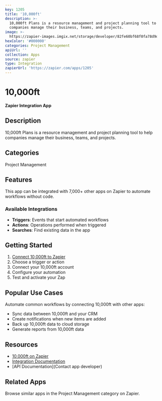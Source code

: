 ```yaml
---
key: 1205
title: '10,000ft'
description: >-
  10,000ft Plans is a resource management and project planning tool to help
  companies manage their business, teams, and projects.
image: >-
  https://zapier-images.imgix.net/storage/developer/82fe60bf68f0fa78d9d7a2fdb37328b9_2.png?auto=format%2Ccompress&ixlib=python-3.0.0&q=50
hexColor: '#000000'
categories: Project Management
apiUrl: ''
collection: Apps
source: zapier
type: Integration
zapierUrl: 'https://zapier.com/apps/1205'
---
```

# 10,000ft

**Zapier Integration App**

## Description

10,000ft Plans is a resource management and project planning tool to help companies manage their business, teams, and projects.

## Categories

Project Management

## Features

This app can be integrated with 7,000+ other apps on Zapier to automate workflows without code.

### Available Integrations

- **Triggers**: Events that start automated workflows
- **Actions**: Operations performed when triggered
- **Searches**: Find existing data in the app

## Getting Started

1. [Connect 10,000ft to Zapier](https://zapier.com/apps/1205)
2. Choose a trigger or action
3. Connect your 10,000ft account
4. Configure your automation
5. Test and activate your Zap

## Popular Use Cases

Automate common workflows by connecting 10,000ft with other apps:

- Sync data between 10,000ft and your CRM
- Create notifications when new items are added
- Back up 10,000ft data to cloud storage
- Generate reports from 10,000ft data

## Resources

- [10,000ft on Zapier](https://zapier.com/apps/1205)
- [Integration Documentation](https://zapier.com/apps/1205/integrations)
- [API Documentation](Contact app developer)

## Related Apps

Browse similar apps in the Project Management category on Zapier.
